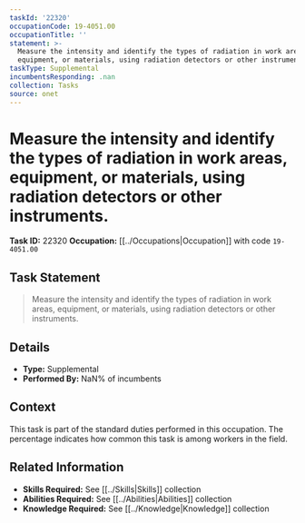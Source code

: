 ```yaml
---
taskId: '22320'
occupationCode: 19-4051.00
occupationTitle: ''
statement: >-
  Measure the intensity and identify the types of radiation in work areas,
  equipment, or materials, using radiation detectors or other instruments.
taskType: Supplemental
incumbentsResponding: .nan
collection: Tasks
source: onet
---
```

# Measure the intensity and identify the types of radiation in work areas, equipment, or materials, using radiation detectors or other instruments.

**Task ID:** 22320
**Occupation:** [[../Occupations|Occupation]] with code `19-4051.00`

## Task Statement

> Measure the intensity and identify the types of radiation in work areas, equipment, or materials, using radiation detectors or other instruments.

## Details

- **Type:** Supplemental
- **Performed By:** NaN% of incumbents

## Context

This task is part of the standard duties performed in this occupation. The percentage indicates how common this task is among workers in the field.

## Related Information

- **Skills Required:** See [[../Skills|Skills]] collection
- **Abilities Required:** See [[../Abilities|Abilities]] collection
- **Knowledge Required:** See [[../Knowledge|Knowledge]] collection
